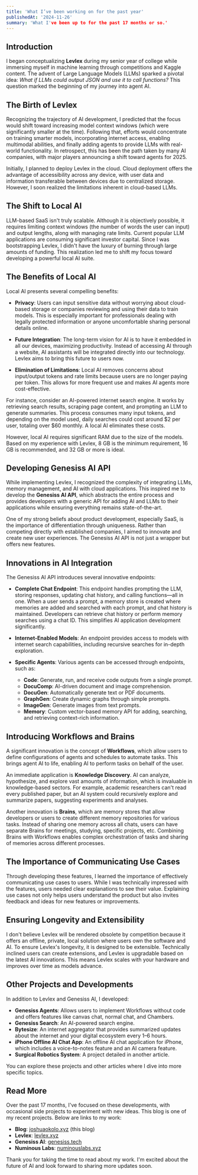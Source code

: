 ```yaml
---
title: 'What I’ve been working on for the past year'
publishedAt: '2024-11-26'
summary: 'What I've been up to for the past 17 months or so.'
---
```


## Introduction

I began conceptualizing **Levlex** during my senior year of college while immersing myself in machine learning through competitions and Kaggle content. The advent of Large Language Models (LLMs) sparked a pivotal idea: *What if LLMs could output JSON and use it to call functions?* This question marked the beginning of my journey into agent AI.

## The Birth of Levlex

Recognizing the trajectory of AI development, I predicted that the focus would shift toward increasing model context windows (which were significantly smaller at the time). Following that, efforts would concentrate on training smarter models, incorporating internet access, enabling multimodal abilities, and finally adding agents to provide LLMs with real-world functionality. In retrospect, this has been the path taken by many AI companies, with major players announcing a shift toward agents for 2025.

Initially, I planned to deploy Levlex in the cloud. Cloud deployment offers the advantage of accessibility across any device, with user data and information transferable between devices due to centralized storage. However, I soon realized the limitations inherent in cloud-based LLMs.

## The Shift to Local AI

LLM-based SaaS isn't truly scalable. Although it is objectively possible, it requires limiting context windows (the number of words the user can input) and output lengths, along with managing rate limits. Current popular LLM applications are consuming significant investor capital. Since I was bootstrapping Levlex, I didn't have the luxury of burning through large amounts of funding. This realization led me to shift my focus toward developing a powerful local AI suite.

## The Benefits of Local AI

Local AI presents several compelling benefits:

- **Privacy**: Users can input sensitive data without worrying about cloud-based storage or companies reviewing and using their data to train models. This is especially important for professionals dealing with legally protected information or anyone uncomfortable sharing personal details online.

- **Future Integration**: The long-term vision for AI is to have it embedded in all our devices, maximizing productivity. Instead of accessing AI through a website, AI assistants will be integrated directly into our technology. Levlex aims to bring this future to users now.

- **Elimination of Limitations**: Local AI removes concerns about input/output tokens and rate limits because users are no longer paying per token. This allows for more frequent use and makes AI agents more cost-effective.

For instance, consider an AI-powered internet search engine. It works by retrieving search results, scraping page content, and prompting an LLM to generate summaries. This process consumes many input tokens, and depending on the model used, daily searches could cost around $2 per user, totaling over $60 monthly. A local AI eliminates these costs.

However, local AI requires significant RAM due to the size of the models. Based on my experience with Levlex, 8 GB is the minimum requirement, 16 GB is recommended, and 32 GB or more is ideal.

## Developing Genesiss AI API

While implementing Levlex, I recognized the complexity of integrating LLMs, memory management, and AI with cloud applications. This inspired me to develop the **Genesiss AI API**, which abstracts the entire process and provides developers with a generic API for adding AI and LLMs to their applications while ensuring everything remains state-of-the-art.

One of my strong beliefs about product development, especially SaaS, is the importance of differentiation through uniqueness. Rather than competing directly with established companies, I aimed to innovate and create new user experiences. The Genesiss AI API is not just a wrapper but offers new features.

## Innovations in AI Integration

The Genesiss AI API introduces several innovative endpoints:

- **Complete Chat Endpoint**: This endpoint handles prompting the LLM, storing responses, updating chat history, and calling functions—all in one. When a user sends a prompt, a memory store is created where memories are added and searched with each prompt, and chat history is maintained. Developers can retrieve chat history or perform memory searches using a chat ID. This simplifies AI application development significantly.

- **Internet-Enabled Models**: An endpoint provides access to models with internet search capabilities, including recursive searches for in-depth exploration.

- **Specific Agents**: Various agents can be accessed through endpoints, such as:

  - **Code**: Generate, run, and receive code outputs from a single prompt.
  - **DocuComp**: AI-driven document and image comprehension.
  - **DocuGen**: Automatically generate text or PDF documents.
  - **GraphGen**: Create dynamic graphs through simple prompts.
  - **ImageGen**: Generate images from text prompts.
  - **Memory**: Custom vector-based memory API for adding, searching, and retrieving context-rich information.

## Introducing Workflows and Brains

A significant innovation is the concept of **Workflows**, which allow users to define configurations of agents and schedules to automate tasks. This brings agent AI to life, enabling AI to perform tasks on behalf of the user.

An immediate application is **Knowledge Discovery**. AI can analyze, hypothesize, and explore vast amounts of information, which is invaluable in knowledge-based sectors. For example, academic researchers can't read every published paper, but an AI system could recursively explore and summarize papers, suggesting experiments and analyses.

Another innovation is **Brains**, which are memory stores that allow developers or users to create different memory repositories for various tasks. Instead of sharing one memory across all chats, users can have separate Brains for meetings, studying, specific projects, etc. Combining Brains with Workflows enables complex orchestration of tasks and sharing of memories across different processes.

## The Importance of Communicating Use Cases

Through developing these features, I learned the importance of effectively communicating use cases to users. While I was technically impressed with the features, users needed clear explanations to see their value. Explaining use cases not only helps users understand the product but also invites feedback and ideas for new features or improvements.

## Ensuring Longevity and Extensibility

I don't believe Levlex will be rendered obsolete by competition because it offers an offline, private, local solution where users own the software and AI. To ensure Levlex's longevity, it is designed to be extensible. Technically inclined users can create extensions, and Levlex is upgradable based on the latest AI innovations. This means Levlex scales with your hardware and improves over time as models advance.

## Other Projects and Developments

In addition to Levlex and Genesiss AI, I developed:

- **Genesiss Agents**: Allows users to implement Workflows without code and offers features like canvas chat, normal chat, and Chambers.
- **Genesiss Search**: An AI-powered search engine.
- **Bytesize**: An internet aggregator that provides summarized updates about the internet and your digital ecosystem every 1–6 hours.
- **iPhone Offline AI Chat App**: An offline AI chat application for iPhone, which includes a voice-to-notes feature and an AI camera feature.
- **Surgical Robotics System**: A project detailed in another article.

You can explore these projects and other articles where I dive into more specific topics.

## Read More

Over the past 17 months, I've focused on these developments, with occasional side projects to experiment with new ideas. This blog is one of my recent projects. Below are links to my work:

- **Blog**: [joshuaokolo.xyz](https://joshuaokolo.xyz) (this blog)
- **Levlex**: [levlex.xyz](https://levlex.xyz)
- **Genesiss AI**: [genesiss.tech](https://genesiss.tech)
- **Numinous Labs**: [numinouslabs.xyz](https://numinouslabs.xyz)


Thank you for taking the time to read about my work. I'm excited about the future of AI and look forward to sharing more updates soon.